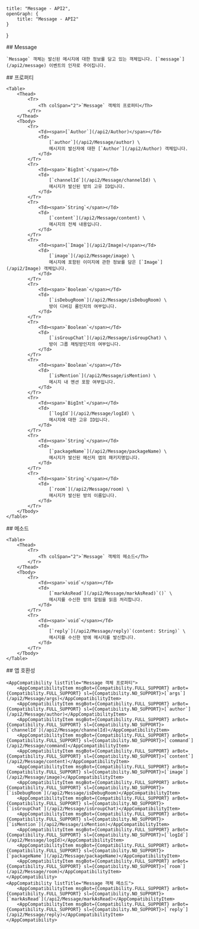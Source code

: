 
    title: "Message - API2",
    openGraph: {
        title: "Message - API2"
    }
}

<Section>
    ## Message

    `Message` 객체는 발신된 메시지에 대한 정보를 담고 있는 객체입니다. [`message`](/api2/message) 이벤트의 인자로 주어집니다.
</Section>
<Section>
    ## 프로퍼티

    <Table>
        <Thead>
            <Tr>
                <Th colSpan="2">`Message` 객체의 프로퍼티</Th>
            </Tr>
        </Thead>
        <Tbody>
            <Tr>
                <Td><span>[`Author`](/api2/Author)</span></Td>
                <Td>
                    [`author`](/api2/Message/author) \
                    메시지의 발신자에 대한 [`Author`](/api2/Author) 객체입니다.
                </Td>
            </Tr>
            <Tr>
                <Td><span>`BigInt`</span></Td>
                <Td>
                    [`channelId`](/api2/Message/channelId) \
                    메시지가 발신된 방의 고유 ID입니다.
                </Td>
            </Tr>
            <Tr>
                <Td><span>`String`</span></Td>
                <Td>
                    [`content`](/api2/Message/content) \
                    메시지의 전체 내용입니다.
                </Td>
            </Tr>
            <Tr>
                <Td><span>[`Image`](/api2/Image)</span></Td>
                <Td>
                    [`image`](/api2/Message/image) \
                    메시지에 포함된 이미지에 관한 정보를 담은 [`Image`](/api2/Image) 객체입니다.
                </Td>
            </Tr>
            <Tr>
                <Td><span>`Boolean`</span></Td>
                <Td>
                    [`isDebugRoom`](/api2/Message/isDebugRoom) \
                    방이 디버깅 룸인지의 여부입니다.
                </Td>
            </Tr>
            <Tr>
                <Td><span>`Boolean`</span></Td>
                <Td>
                    [`isGroupChat`](/api2/Message/isGroupChat) \
                    방이 그룹 채팅방인지의 여부입니다.
                </Td>
            </Tr>
            <Tr>
                <Td><span>`Boolean`</span></Td>
                <Td>
                    [`isMention`](/api2/Message/isMention) \
                    메시지 내 멘션 포함 여부입니다.
                </Td>
            </Tr>
            <Tr>
                <Td><span>`BigInt`</span></Td>
                <Td>
                    [`logId`](/api2/Message/logId) \
                    메시지에 대한 고유 ID입니다.
                </Td>
            </Tr>
            <Tr>
                <Td><span>`String`</span></Td>
                <Td>
                    [`packageName`](/api2/Message/packageName) \
                    메시지가 발신된 메신저 앱의 패키지명입니다.
                </Td>
            </Tr>
            <Tr>
                <Td><span>`String`</span></Td>
                <Td>
                    [`room`](/api2/Message/room) \
                    메시지가 발신된 방의 이름입니다.
                </Td>
            </Tr>
        </Tbody>
    </Table>
</Section>
<Section>
    ## 메소드

    <Table>
        <Thead>
            <Tr>
                <Th colSpan="2">`Message` 객체의 메소드</Th>
            </Tr>
        </Thead>
        <Tbody>
            <Tr>
                <Td><span>`void`</span></Td>
                <Td>
                    [`markAsRead`](/api2/Message/markAsRead)`()` \
                    메시지를 수신한 방의 알림을 읽음 처리합니다.
                </Td>
            </Tr>
            <Tr>
                <Td><span>`void`</span></Td>
                <Td>
                    [`reply`](/api2/Message/reply)`(content: String)` \
                    메시지를 수신한 방에 메시지를 발신합니다.
                </Td>
            </Tr>
        </Tbody>
    </Table>
</Section>
<Section>
    ## 앱 호환성

    <AppCompatibility listTitle="Message 객체 프로퍼티">
        <AppCompatibilityItem msgBot={Compatibility.FULL_SUPPORT} arBot={Compatibility.FULL_SUPPORT} sl={Compatibility.NO_SUPPORT}>[`args`](/api2/Message/args)</AppCompatibilityItem>
        <AppCompatibilityItem msgBot={Compatibility.FULL_SUPPORT} arBot={Compatibility.FULL_SUPPORT} sl={Compatibility.NO_SUPPORT}>[`author`](/api2/Message/author)</AppCompatibilityItem>
        <AppCompatibilityItem msgBot={Compatibility.FULL_SUPPORT} arBot={Compatibility.FULL_SUPPORT} sl={Compatibility.NO_SUPPORT}>[`channelId`](/api2/Message/channelId)</AppCompatibilityItem>
        <AppCompatibilityItem msgBot={Compatibility.FULL_SUPPORT} arBot={Compatibility.FULL_SUPPORT} sl={Compatibility.NO_SUPPORT}>[`command`](/api2/Message/command)</AppCompatibilityItem>
        <AppCompatibilityItem msgBot={Compatibility.FULL_SUPPORT} arBot={Compatibility.FULL_SUPPORT} sl={Compatibility.NO_SUPPORT}>[`content`](/api2/Message/content)</AppCompatibilityItem>
        <AppCompatibilityItem msgBot={Compatibility.FULL_SUPPORT} arBot={Compatibility.FULL_SUPPORT} sl={Compatibility.NO_SUPPORT}>[`image`](/api2/Message/image)</AppCompatibilityItem>
        <AppCompatibilityItem msgBot={Compatibility.FULL_SUPPORT} arBot={Compatibility.FULL_SUPPORT} sl={Compatibility.NO_SUPPORT}>[`isDebugRoom`](/api2/Message/isDebugRoom)</AppCompatibilityItem>
        <AppCompatibilityItem msgBot={Compatibility.FULL_SUPPORT} arBot={Compatibility.FULL_SUPPORT} sl={Compatibility.NO_SUPPORT}>[`isGroupChat`](/api2/Message/isGroupChat)</AppCompatibilityItem>
        <AppCompatibilityItem msgBot={Compatibility.FULL_SUPPORT} arBot={Compatibility.FULL_SUPPORT} sl={Compatibility.NO_SUPPORT}>[`isMention`](/api2/Message/isMention)</AppCompatibilityItem>
        <AppCompatibilityItem msgBot={Compatibility.FULL_SUPPORT} arBot={Compatibility.FULL_SUPPORT} sl={Compatibility.NO_SUPPORT}>[`logId`](/api2/Message/logId)</AppCompatibilityItem>
        <AppCompatibilityItem msgBot={Compatibility.FULL_SUPPORT} arBot={Compatibility.FULL_SUPPORT} sl={Compatibility.NO_SUPPORT}>[`packageName`](/api2/Message/packageName)</AppCompatibilityItem>
        <AppCompatibilityItem msgBot={Compatibility.FULL_SUPPORT} arBot={Compatibility.FULL_SUPPORT} sl={Compatibility.NO_SUPPORT}>[`room`](/api2/Message/room)</AppCompatibilityItem>
    </AppCompatibility>
    <AppCompatibility listTitle="Message 객체 메소드">
        <AppCompatibilityItem msgBot={Compatibility.FULL_SUPPORT} arBot={Compatibility.FULL_SUPPORT} sl={Compatibility.NO_SUPPORT}>[`markAsRead`](/api2/Message/markAsRead)</AppCompatibilityItem>
        <AppCompatibilityItem msgBot={Compatibility.FULL_SUPPORT} arBot={Compatibility.FULL_SUPPORT} sl={Compatibility.NO_SUPPORT}>[`reply`](/api2/Message/reply)</AppCompatibilityItem>
    </AppCompatibility>
</Section>